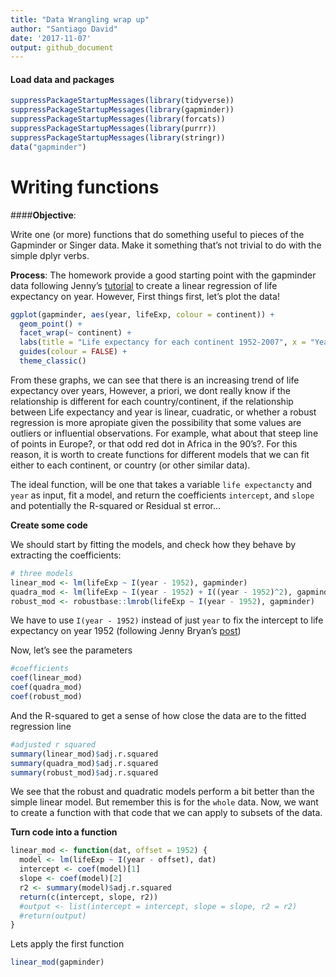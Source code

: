 ```yaml
---
title: "Data Wrangling wrap up"
author: "Santiago David"
date: '2017-11-07'
output: github_document
---
```


#### Load data and packages
```r
suppressPackageStartupMessages(library(tidyverse))
suppressPackageStartupMessages(library(gapminder))
suppressPackageStartupMessages(library(forcats))
suppressPackageStartupMessages(library(purrr))
suppressPackageStartupMessages(library(stringr))
data("gapminder")
```

# Writing functions

####**Objective**: 

Write one (or more) functions that do something useful to pieces of the Gapminder or Singer data. Make it something that’s not trivial to do with the simple dplyr verbs.

**Process**: The homework provide a good starting point with the gapminder data following Jenny's [tutorial](http://stat545.com/block012_function-regress-lifeexp-on-year.html) to create a linear regression of life expectancy on year. However, 
First things first, let's plot the data!

```r
ggplot(gapminder, aes(year, lifeExp, colour = continent)) +
  geom_point() +
  facet_wrap(~ continent) +
  labs(title = "Life expectancy for each continent 1952-2007", x = "Years", y = "Life Expectancy (years)") +
  guides(colour = FALSE) +
  theme_classic() 
```

From these graphs, we can see that there is an increasing trend of life expectancy over years, However, a priori, we dont really know if the relationship is different for each country/continent, if the relationship between Life expectancy and year is linear, cuadratic, or whether a robust regression is more apropiate given the possibility that some values are outliers or influential observations. For example, what about that steep line of points in Europe?, or that odd red dot in Africa in the 90's?. For this reason, it is worth to create functions for different models that we can fit either to each continent, or country (or other similar data).

The ideal function, will be one that takes a variable `life expectancty` and `year` as input, fit a model, and return the coefficients `intercept`, and `slope` and potentially the R-squared or Residual st error...

**Create some code**

We should start by fitting the models, and check how they behave by extracting the coefficients:

```r
# three models
linear_mod <- lm(lifeExp ~ I(year - 1952), gapminder)
quadra_mod <- lm(lifeExp ~ I(year - 1952) + I((year - 1952)^2), gapminder)
robust_mod <- robustbase::lmrob(lifeExp ~ I(year - 1952), gapminder)
```

We have to use `I(year - 1952)` instead of just `year` to fix the intercept to life expectancy on year 1952 (following Jenny Bryan's [post](http://stat545.com/block012_function-regress-lifeexp-on-year.html))

Now, let's see the parameters

```r
#coefficients
coef(linear_mod)
coef(quadra_mod)
coef(robust_mod)
```

And the R-squared to get a sense of how close the data are to the fitted regression line
```r
#adjusted r squared
summary(linear_mod)$adj.r.squared
summary(quadra_mod)$adj.r.squared
summary(robust_mod)$adj.r.squared
```

We see that the robust and quadratic models perform a bit better than the simple linear model. But remember this is for the `whole` data. Now, we want to create a function with that code that we can apply to subsets of the data.

**Turn code into a function**

```r
linear_mod <- function(dat, offset = 1952) {
  model <- lm(lifeExp ~ I(year - offset), dat)
  intercept <- coef(model)[1]
  slope <- coef(model)[2]
  r2 <- summary(model)$adj.r.squared
  return(c(intercept, slope, r2))
  #output <- list(intercept = intercept, slope = slope, r2 = r2)
  #return(output)
}
```

Lets apply the first function
```r
linear_mod(gapminder)
```


